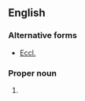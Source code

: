 ==English==

===Alternative forms===
* [[Eccl.]]

===Proper noun===
{{en-proper noun}}

# {{abbreviation of|Ecclesiasticus}}